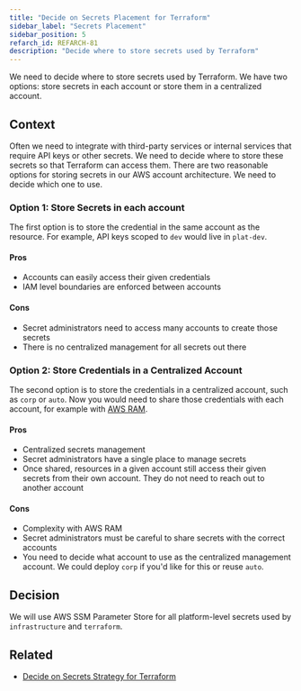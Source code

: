 ```yaml
---
title: "Decide on Secrets Placement for Terraform"
sidebar_label: "Secrets Placement"
sidebar_position: 5
refarch_id: REFARCH-81
description: "Decide where to store secrets used by Terraform"
---
```


<Intro>
We need to decide where to store secrets used by Terraform. We have two options: store secrets in each account or store them in a centralized account.
</Intro>

## Context

Often we need to integrate with third-party services or internal services that require API keys or other secrets. We need to decide where to store these secrets so that Terraform can access them. There are two reasonable options for storing secrets in our AWS account architecture. We need to decide which one to use.

### Option 1: Store Secrets in each account

The first option is to store the credential in the same account as the resource. For example, API keys scoped to `dev` would live in `plat-dev`.

#### Pros

- Accounts can easily access their given credentials
- IAM level boundaries are enforced between accounts

#### Cons

- Secret administrators need to access many accounts to create those secrets
- There is no centralized management for all secrets out there

### Option 2: Store Credentials in a Centralized Account

The second option is to store the credentials in a centralized account, such as `corp` or `auto`. Now you would need to share those credentials with each account, for example with [AWS RAM](https://aws.amazon.com/ram/).

#### Pros

- Centralized secrets management
- Secret administrators have a single place to manage secrets
- Once shared, resources in a given account still access their given secrets from their own account. They do not need to reach out to another account

#### Cons

- Complexity with AWS RAM
- Secret administrators must be careful to share secrets with the correct accounts
- You need to decide what account to use as the centralized management account. We could deploy `corp` if you'd like for this or reuse `auto`.

## Decision

We will use AWS SSM Parameter Store for all platform-level secrets used by `infrastructure` and `terraform`.

## Related

- [Decide on Secrets Strategy for Terraform](/layers/project/design-decisions/decide-on-secrets-management-strategy-for-terraform/)

